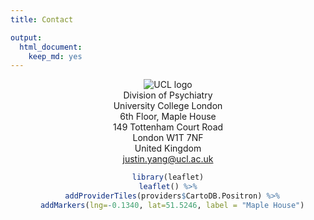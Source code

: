 ```yaml
---
title: Contact

output:
  html_document:
    keep_md: yes
---
```

<center><img src="UCL.svg" style="max-width:40%;min-width:40px;" alt="UCL logo"/>  
Division of Psychiatry  
University College London    
6th Floor, Maple House  
149 Tottenham Court Road  
London W1T 7NF  
United Kingdom  
<justin.yang@ucl.ac.uk>  

```r
library(leaflet)
leaflet() %>%
  addProviderTiles(providers$CartoDB.Positron) %>%
  addMarkers(lng=-0.1340, lat=51.5246, label = "Maple House")
```

<a href = "https://twitter.com/JustinCYang"><i class="fa-brands fa-twitter fa-3x"></i></a> <a href = "https://www.linkedin.com/in/yangjustinc"><i class="fa-brands fa-linkedin fa-3x"></i></a> <a href = "https://github.com/yangjustinc"><i class="fa-brands fa-github fa-3x"></i></a> <a href = "https://orcid.org/0000-0003-2881-4906"><i class="ai ai-orcid fa-3x"></i></a> <a href = "https://scholar.google.com/citations?user=o-MsbBYAAAAJ"><i class="ai ai-google-scholar fa-3x"></i></a>  <a href = "https://publons.com/researcher/1396604/justin-c-yang"><i class="ai ai-publons fa-3x"></i></a>

</center>
